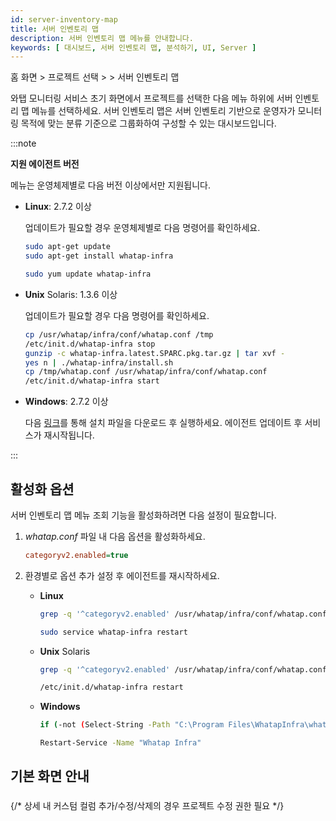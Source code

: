 ```yaml
---
id: server-inventory-map
title: 서버 인벤토리 맵
description: 서버 인벤토리 맵 메뉴를 안내합니다. 
keywords: [ 대시보드, 서버 인벤토리 맵, 분석하기, UI, Server ]
---
```


홈 화면 &gt; 프로젝트 선택 &gt; <Cmdname sid="side_dashboard" className="uitext" /> &gt; <UI>서버 인벤토리 맵</UI>

와탭 모니터링 서비스 초기 화면에서 프로젝트를 선택한 다음 <Cmdname sid="side_dashboard" className="uitext" /> 메뉴 하위에 서버 인벤토리 맵 메뉴를 선택하세요. 서버 인벤토리 맵은 서버 인벤토리 기반으로 운영자가 모니터링 목적에 맞는 분류 기준으로 그룹화하여 구성할 수 있는 대시보드입니다. 


:::note 

**지원 에이전트 버전**

<Cmdname sid="side_serverInventory" className="uitext" /> 메뉴는 운영체제별로 다음 버전 이상에서만 지원됩니다. 

* **Linux**: 2.7.2 이상

  업데이트가 필요할 경우 운영체제별로 다음 명령어를 확인하세요. 

  <Tabs>
  <TabItem value="du" label="Debian/Ubuntu" default>

  ```bash
  sudo apt-get update
  sudo apt-get install whatap-infra
  ```

  </TabItem>
  <TabItem value="arfocrs" label="Amazon Linux/RHEL/Fedora/Oracle Linux/CentOS/Rocky Linux/SUSE">

  ```bash
  sudo yum update whatap-infra
  ```

  </TabItem>
  </Tabs> 

* **Unix** Solaris: 1.3.6 이상

  업데이트가 필요할 경우 다음 명령어를 확인하세요.

  ```bash
  cp /usr/whatap/infra/conf/whatap.conf /tmp
  /etc/init.d/whatap-infra stop
  gunzip -c whatap-infra.latest.SPARC.pkg.tar.gz | tar xvf -
  yes n | ./whatap-infra/install.sh
  cp /tmp/whatap.conf /usr/whatap/infra/conf/whatap.conf
  /etc/init.d/whatap-infra start
  ```

* **Windows**: 2.7.2 이상

  다음 [링크](https://repo.whatap.io/windows/whatap_infra.exe)를 통해 설치 파일을 다운로드 후 실행하세요. 에이전트 업데이트 후 서비스가 재시작됩니다. 

:::

## 활성화 옵션

서버 인벤토리 맵 메뉴 조회 기능을 활성화하려면 다음 설정이 필요합니다.

1. *whatap.conf* 파일 내 다음 옵션을 활성화하세요. 

    ```ini 
    categoryv2.enabled=true
    ```

1. 환경별로 옵션 추가 설정 후 에이전트를 재시작하세요. 

    * **Linux**

      <Tabs>
      <TabItem value="linux-opt" label="옵션 추가 명령어" default>

      ```bash
      grep -q '^categoryv2.enabled' /usr/whatap/infra/conf/whatap.conf || echo 'categoryv2.enabled=true' | sudo tee -a /usr/whatap/infra/conf/whatap.conf
      ```

      </TabItem>
      <TabItem value="linux-restart" label="에이전트 재시작">

      ```bash
      sudo service whatap-infra restart
      ```

      </TabItem>
      </Tabs> 

    * **Unix** Solaris

      <Tabs>
      <TabItem value="unix-opt" label="옵션 추가 명령어" default>

      ```bash title='Oracle Solaris'
      grep -q '^categoryv2.enabled' /usr/whatap/infra/conf/whatap.conf || echo 'categoryv2.enabled=true' | tee -a /usr/whatap/infra/conf/whatap.conf
      ```

      </TabItem>
      <TabItem value="unix-restart" label="에이전트 재시작">

      ```bash title='Oracle Solaris'
      /etc/init.d/whatap-infra restart
      ```

      </TabItem>
      </Tabs> 

    * **Windows**

      <Tabs>
      <TabItem value="windows-opt" label="옵션 추가 명령어" default>

      ```bash
      if (-not (Select-String -Path "C:\Program Files\WhatapInfra\whatap.conf" -Pattern "^categoryv2.enabled" -Quiet)) { Add-Content -Path "C:\Program Files\WhatapInfra\whatap.conf" -Value "categoryv2.enabled=true" }
      ```

      </TabItem>
      <TabItem value="windows-restart" label="에이전트 재시작">

      ```bash
      Restart-Service -Name "Whatap Infra"
      ```

      </TabItem>
      </Tabs> 


## 기본 화면 안내 

###


{/* 상세 내 커스텀 컬럼 추가/수정/삭제의 경우 프로젝트 수정 권한 필요 */}